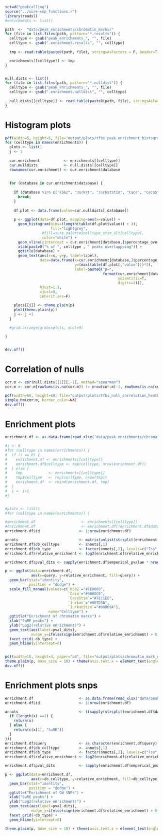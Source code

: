 ```r
setwd("peakcalling")
source("../sure-snp_functions.r")
library(readxl)
#enrichments <- list()

path  <-  "data/peak_enrichments/chromatin_marks/"
for (file in list.files(path, pattern="*.results")) {
  celltype <- gsub("peak_enrichments_", "", file)
  celltype <- gsub(".enrichment.results", "", celltype)
  
  tmp <- read.table(paste0(path, file), stringsAsFactors = F, header=T)

  enrichments[[celltype]] <- tmp
}


null.dists <- list()
for (file in list.files(path, pattern="*.nulldist")) {
  celltype <- gsub("peak_enrichments_", "", file)
  celltype <- gsub(".enrichment.nulldist", "", celltype)
  
  null.dists[[celltype]] <- read.table(paste0(path, file), stringsAsFactors = F, header=T)
}
```

# Histogram plots
```r
pdf(width=5, height=5, file="output/plots/tfbs_peak_enrichment_histograms.pdf")
for (celltype in names(enrichments)) {
  plots <- list()
  j <- 1
  
  cur.enrichment           <- enrichments[[celltype]]
  cur.nulldists            <- null.dists[[celltype]]
  rownames(cur.enrichment) <- cur.enrichment$database
  
  
  for (database in cur.enrichment$database) {
    
    if (database %in% c("k562", "Jurkat", "JurkatStim", "Caco", "CacoStim")) {
      break;
    }
    
    df.plot <- data.frame(value=cur.nulldists[,database])
    
    p <- ggplot(data=df.plot, mapping=aes(x=value)) +
      geom_histogram(bins=(length(table(df.plot$value)) + 3), 
                     fill="lightgrey",
                 #fill=sure.palette$celltype_stim_alt[celltype],
                 color="white") +
      geom_vline(xintercept = cur.enrichment[database,]$percentage_overlap, lwd=1, colour="#254145") +
      xlab(paste0("% of ", celltype , " peaks overlappping")) +
      ggtitle(database) +
      geom_text(aes(x=x, y=y, label=label),
                data=data.frame(x=cur.enrichment[database,]$percentage_overlap,
                                y=(max(table(df.plot[,"value"]))*2),
                                label=paste0("p=",
                                             format(cur.enrichment[database,]$emperical_pvalue,
                                                    scientific=T,
                                                    digits=2))),
                hjust=1.1,
                vjust=0, 
                inherit.aes=F)

    plots[[j]] <- theme.plain(p)
    plot(theme.plain(p))
    j <- j +1
  }
  
  #grid.arrange(grobs=plots, ncol=5)

}


dev.off()
```

# Correlation of nulls
```r

cor.m <- cor(null.dists[[1]][,-1], method="spearman")
cor.m <- cor.m[rowSums(is.na(cor.m)) != nrow(cor.m)-1, rowSums(is.na(cor.m)) != nrow(cor.m)-1]

pdf(width=60, height=60, file="output/plots/tfbs_null_correlation_heatmap.pdf")
simple.hm(cor.m, border_color=NA)
dev.off()
```

# Enrichment plots
```r
enrichment.df <- as.data.frame(read_xlsx("data/peak_enrichments/chromatin_marks/SuRE-CeD_peak_enrichments_filtered.xlsx"))

#i <- 0
#for (celltype in names(enrichments)) {
#  if (i == 0) {
#    enrichment.df <- enrichments[[celltype]]
#    enrichment.df$celltype <- rep(celltype, nrow(enrichment.df))
#  } else {
#    tmp            <- enrichments[[celltype]]
#    tmp$celltype   <- rep(celltype, nrow(tmp))
#    enrichment.df  <- rbind(enrichment.df, tmp)
#  }
#  i <- i+1
#}


#plots <- list()
#for (celltype in names(enrichments)) {

#enrichment.df                     <- enrichments[[celltype]]
#enrichment.df                     <- enrichment.df[!enrichment.df$database %in% c("k562", "Jurkat", "JurkatStim", "Caco", "CacoStim"),]
enrichment.df$id                  <- 1:nrow(enrichment.df)

annots                            <- matrix(unlist(strsplit(enrichment.df$database, split="_")), ncol=2, byrow = T)
enrichment.df$db_celltype         <- annots[,1]
enrichment.df$db_type             <- factor(annots[,2], levels=c("Tss", "Enh", "Tx", "Repr", "Quies", "cCRE"))
enrichment.df$relative_enrichment <- log2(enrichment.df$relative_enrichment)

enrichment.df$pval_dits <- sapply(enrichment.df$emperical_pvalue * nrow(enrichment.df), convert.pvalue.to.dits)

p <- ggplot(data=enrichment.df,
            aes(x=query, y=relative_enrichment, fill=query)) +
  geom_bar(stat="identity",
           position = "dodge") +
  scale_fill_manual(values=c(`K562`="#FE0000",
                             `Caco`="#0000CE",
                             `CacoStim`="#7EC1EE",
                             `Jurkat`="#007D5A",
                             `JurkatStim`="#00D69A"),
                    name="Celltype") +
  ggtitle("Enrichment of chromatin marks") +
  xlab("SuRE peaks") +
  ylab("Log2(relative enrichment)") +
  geom_text(aes(label=pval_dits),
            nudge_y=ifelse(sign(enrichment.df$relative_enrichment) > 0, 0.1, -0.2), size=2.5) +
  facet_grid(~db_type) +
  geom_hline(yintercept=0) 
  

pdf(width=10, height=4, paper="a4", file="output/plots/chromatin_mark_enrichments_ced_regions.pdf")
theme.plain(p, base_size = 10) + theme(axis.text.x = element_text(angle = 45,  hjust=1))
dev.off()
```

# Enrichment plots snps
```r
enrichment.df                     <- as.data.frame(read_xlsx("data/peak_enrichments/ponce_snps/peak_enrichments_ponce_5e-8.xlsx"))
enrichment.df$id                  <- 1:nrow(enrichment.df)

annots                            <- t(sapply(strsplit(enrichment.df$database, split="_"), function(x){
  if (length(x) ==2) {
    return(x)
  } else {
    return(c(x[1], "SuRE"))
  }
}))
enrichment.df$query               <- as.character(enrichment.df$query)
enrichment.df$db_celltype         <- annots[,1]
enrichment.df$db_type             <- factor(annots[,2], levels=c("Tss", "Enh", "Tx", "Repr", "Quies", "cCRE", "SuRE"))
enrichment.df$relative_enrichment <- log2(enrichment.df$relative_enrichment)

enrichment.df$pval_dits           <- sapply(enrichment.df$emperical_pvalue * nrow(enrichment.df), convert.pvalue.to.dits)

p <- ggplot(data=enrichment.df,
            aes(x=db_celltype, y=relative_enrichment, fill=db_celltype)) +
  geom_bar(stat="identity",
           position = "dodge") +
  ggtitle("Enrichment of GW SNPs") +
  xlab("SuRE peaks") +
  ylab("Log2(relative enrichment)") +
  geom_text(aes(label=pval_dits),
            nudge_y=ifelse(sign(enrichment.df$relative_enrichment) > 0, 0.1, -0.2), size=2.5) +
  facet_grid(~db_type) +
  geom_hline(yintercept=0) 

theme.plain(p, base_size = 10) + theme(axis.text.x = element_text(angle = 45,  hjust=1))
```


